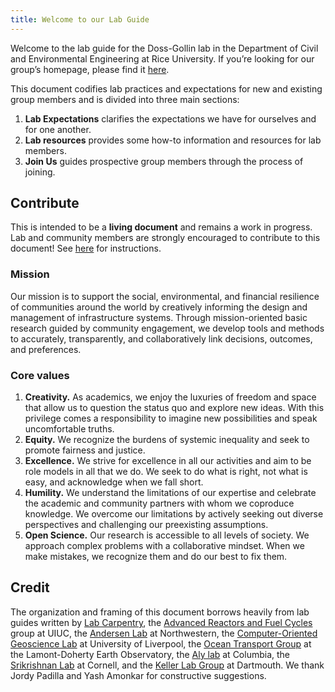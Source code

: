 ```yaml
---
title: Welcome to our Lab Guide
---
```


Welcome to the lab guide for the Doss-Gollin lab in the Department of Civil and Environmental Engineering at Rice University.
If you're looking for our group's homepage, please find it [here](https://dossgollin-lab.github.io).

This document codifies lab practices and expectations for new and existing group members and is divided into three main sections:

1. **Lab Expectations** clarifies the expectations we have for ourselves and for one another.
1. **Lab resources** provides some how-to information and resources for lab members.
1. **Join Us** guides prospective group members through the process of joining.

::: {.callout-tip}
## Contribute
This is intended to be a **living document** and remains a work in progress.
Lab and community members are strongly encouraged to contribute to this document!
See [here](pages/contribute.qmd) for instructions.
:::

### Mission

Our mission is to support the social, environmental, and financial resilience of communities around the world by creatively informing the design and management of infrastructure systems.
Through mission-oriented basic research guided by community engagement, we develop tools and methods to accurately, transparently, and collaboratively link decisions, outcomes, and preferences.

### Core values

1. **Creativity.**
    As academics, we enjoy the luxuries of freedom and space that allow us to question the status quo and explore new ideas.
    With this privilege comes a responsibility to imagine new possibilities and speak uncomfortable truths.
1. **Equity.**
    We recognize the burdens of systemic inequality and seek to promote fairness and justice.
1. **Excellence.**
    We strive for excellence in all our activities and aim to be role models in all that we do.
    We seek to do what is right, not what is easy, and acknowledge when we fall short.
1. **Humility.**
    We understand the limitations of our expertise and celebrate the academic and community partners with whom we coproduce knowledge.
    We overcome our limitations by actively seeking out diverse perspectives and challenging our preexisting assumptions.
1. **Open Science.**
    Our research is accessible to all levels of society.
    We approach complex problems with a collaborative mindset.
    When we make mistakes, we recognize them and do our best to fix them.

::: {.callout-note}
## Credit

The organization and framing of this document borrows heavily from lab guides written by
[Lab Carpentry](https://lab-carpentry.readthedocs.io/), 
the [Advanced Reactors and Fuel Cycles](http://arfc.npre.illinois.edu/manual/) group at UIUC,
the [Andersen Lab](andersenlab.org/dry-guide/) at Northwestern,
the [Computer-Oriented Geoscience Lab](https://www.compgeolab.org/manual/)  at University of Liverpool,
the [Ocean Transport Group](https://ocean-transport.github.io/) at the Lamont-Doherty Earth Observatory,
the [Aly lab](https://github.com/alylab/labmanual) at Columbia,
the [Srikrishnan Lab](https://viveks.bee.cornell.edu/lab-manual/) at Cornell,
and
the [Keller Lab Group](https://keller-lab.github.io/) at Dartmouth.
We thank Jordy Padilla and Yash Amonkar for constructive suggestions.
:::